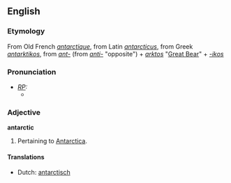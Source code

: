 {{see|Antarctic}}
==English==
===Etymology===
From Old French ''[[antarctique]]'', from Latin ''[[antarcticus]]'', from Greek ''[[antarktikos]]'', from ''[[ant-]]'' (from ''[[anti-]]'' "opposite") + ''[[arktos]]'' "[[Great Bear]]" + ''[[-ikos]]''

===Pronunciation===
* ''[[RP]]:''
** {{IPA|/ænˈtɑːktɪk/}}

===Adjective===
'''antarctic'''
# Pertaining to [[Antarctica]].

====Translations====
{{top}}
* Dutch: [[antarctisch]]
{{mid}}
{{bottom}}